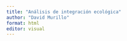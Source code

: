 ---
title: "Análisis de integración ecológica"
author: "David Murillo"
format: html
editor: visual
---

